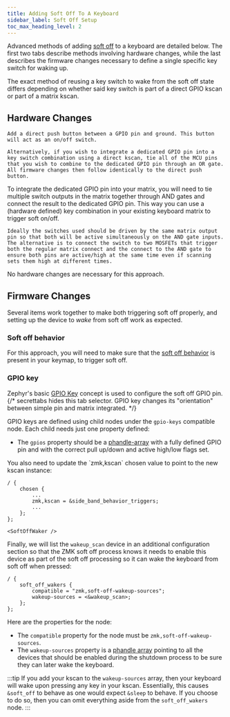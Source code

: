 ```yaml
---
title: Adding Soft Off To A Keyboard
sidebar_label: Soft Off Setup
toc_max_heading_level: 2
---
```




Advanced methods of adding [soft off](../../features/low-power-states.md#soft-off) to a keyboard are detailed below. The first two tabs describe methods involving hardware changes, while the last describes the firmware changes necessary to define a single specific key switch for waking up.

<Tabs groupId="advanced-methods" defaultValue="direct">
  <TabItem value="direct" label="Direct Pin"></TabItem>
  <TabItem value="matrix" label="Matrix Integrated Pin"></TabItem>
  <TabItem value="wakeup" label="Wakeup-only Key Switch">
    The exact method of reusing a key switch to wake from the soft off state
    differs depending on whether said key switch is part of a direct GPIO kscan
    or part of a matrix kscan.
    <Tabs groupId="kscan-type" defaultValue="mkscan">
      <TabItem value="dkscan" label="Direct GPIO kscan"></TabItem>
      <TabItem value="mkscan" label="Matrix kscan"></TabItem>
    </Tabs>
  </TabItem>
</Tabs>

## Hardware Changes

<Tabs groupId="advanced-methods" defaultValue="direct" className="secrettabs">
  <TabItem value="direct" label="Direct Pin">

    Add a direct push button between a GPIO pin and ground. This button will act as an on/off switch.

    Alternatively, if you wish to integrate a dedicated GPIO pin into a key switch combination using a direct kscan, tie all of the MCU pins that you wish to combine to the dedicated GPIO pin through an OR gate. All firmware changes then follow identically to the direct push button.

  </TabItem>
  <TabItem value="matrix" label="Matrix Integrated Pin">
    To integrate the dedicated GPIO pin into your matrix, you will need to tie multiple switch outputs in the matrix together through AND gates and connect the result to the dedicated GPIO pin. This way you can use a (hardware defined) key combination in your existing keyboard matrix to trigger soft on/off.

    Ideally the switches used should be driven by the same matrix output pin so that both will be active simultaneously on the AND gate inputs. The alternative is to connect the switch to two MOSFETs that trigger both the regular matrix connect and the connect to the AND gate to ensure both pins are active/high at the same time even if scanning sets them high at different times.

  </TabItem>
  <TabItem value="wakeup" label="Wakeup-only Key Switch">
    No hardware changes are necessary for this approach.
  </TabItem>
</Tabs>

## Firmware Changes

Several items work together to make both triggering soft off properly, and setting up the device to _wake_ from soft off work as expected.

<Tabs groupId="advanced-methods" defaultValue="direct" className="secrettabs">
  <TabItem value="direct" label="Direct Pin">
    <SoftOffBehavior />
  </TabItem>
  <TabItem value="matrix" label="Matrix Integrated Pin">
    <SoftOffBehavior />
  </TabItem>
  <TabItem value="wakeup" label="Wakeup-only Key Switch">

### Soft off behavior

For this approach, you will need to make sure that the [soft off behavior](../../keymaps/behaviors/soft-off.md) is present in your keymap, to trigger soft off.

  </TabItem>
</Tabs>

### GPIO key

Zephyr's basic [GPIO Key](https://docs.zephyrproject.org/3.5.0/build/dts/api/bindings/input/gpio-keys.html) concept is used to configure the soft off GPIO pin.
{/* secrettabs hides this tab selector. GPIO key changes its "orientation" between simple pin and matrix integrated. */}

<Tabs groupId="advanced-methods" defaultValue="direct" className="secrettabs">
  <TabItem value="direct" label="Direct Pin">
    <GpioKeyDirect />
  </TabItem>
  <TabItem value="matrix" label="Matrix Integrated Pin">
    <GpioKeyMatrix />
  </TabItem>
  <TabItem value="wakeup" label="Wakeup-only Key Switch">
    <GpioKeyWakeup />
  </TabItem>
</Tabs>

GPIO keys are defined using child nodes under the `gpio-keys` compatible node. Each child needs just one property defined:

- The `gpios` property should be a [phandle-array](https://docs.zephyrproject.org/3.5.0/build/dts/phandles.html#zero-or-more-nodes-with-metadata-phandle-array-type) with a fully defined GPIO pin and with the correct pull up/down and active high/low flags set.

<Tabs groupId="advanced-methods" defaultValue="direct" className="secrettabs">
  <TabItem value="direct" label="Direct Pin">
    <SidebandDirect />
  </TabItem>
  <TabItem value="matrix" label="Matrix Integrated Pin">
    <SidebandMatrix />
  </TabItem>
  <TabItem value="wakeup" label="Wakeup-only Key Switch">
    <Tabs groupId="kscan-type" defaultValue="mkscan" className="secrettabs">
      <TabItem value="dkscan" label="Direct GPIO kscan">
        <SidebandWakeupDirect />
      </TabItem>
      <TabItem value="mkscan" label="Matrix kscan"></TabItem>
    </Tabs>
  </TabItem>
</Tabs>

<Tabs groupId="advanced-methods" defaultValue="direct" className="secrettabs">
  <TabItem value="direct" label="Direct Pin"></TabItem>
  <TabItem value="matrix" label="Matrix Integrated Pin">
    You also need to update the `zmk,kscan` chosen value to point to the new kscan instance:

```dts
/ {
    chosen {
        ...
        zmk,kscan = &side_band_behavior_triggers;
        ...
    };
};
```

    <SoftOffWaker />

  </TabItem>
  <TabItem value="wakeup" label="Wakeup-only Key Switch">
    <Tabs groupId="kscan-type" defaultValue="mkscan" className="secrettabs">
        <TabItem value="dkscan" label="Direct GPIO kscan"></TabItem>
        <TabItem value="mkscan" label="Matrix kscan"><SoftOffWaker /></TabItem>
    </Tabs>
  </TabItem>
</Tabs>

Finally, we will list the `wakeup_scan` device in an additional configuration section so that the ZMK soft off process knows it needs to enable this device as part of the soft off processing so it can wake the keyboard from soft off when pressed:

```dts
/ {
    soft_off_wakers {
        compatible = "zmk,soft-off-wakeup-sources";
        wakeup-sources = <&wakeup_scan>;
    };
};
```

Here are the properties for the node:

- The `compatible` property for the node must be `zmk,soft-off-wakeup-sources`.
- The `wakeup-sources` property is a [phandle array](../../config/index.md#devicetree-property-types) pointing to all the devices that should be enabled during the shutdown process to be sure they can later wake the keyboard.

:::tip
If you add your kscan to the `wakeup-sources` array, then your keyboard will wake upon pressing any key in your kscan. Essentially, this causes `&soft_off` to behave as one would expect `&sleep` to behave. If you choose to do so, then you can omit everything aside from the `soft_off_wakers` node.
:::
